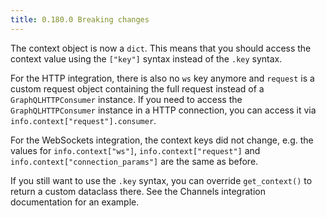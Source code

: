```yaml
---
title: 0.180.0 Breaking changes
---
```

The context object is now a `dict`. This means that you should access the
context value using the `["key"]` syntax instead of the `.key` syntax.

For the HTTP integration, there is also no `ws` key anymore and `request` is a
custom request object containing the full request instead of a
`GraphQLHTTPConsumer` instance. If you need to access the `GraphQLHTTPConsumer`
instance in a HTTP connection, you can access it via
`info.context["request"].consumer`.

For the WebSockets integration, the context keys did not change, e.g. the values
for `info.context["ws"]`, `info.context["request"]` and
`info.context["connection_params"]` are the same as before.

If you still want to use the `.key` syntax, you can override `get_context()` to
return a custom dataclass there. See the Channels integration documentation for
an example.
